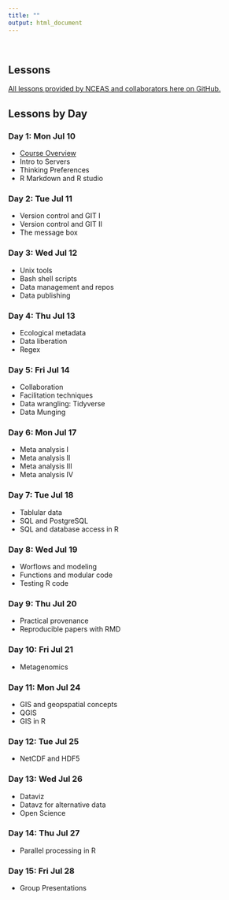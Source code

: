```yaml
---
title: ""
output: html_document
---
```

<br>

## **Lessons**

[All lessons provided by NCEAS and collaborators here on GitHub.](https://github.com/NCEAS/oss-lessons)

## **Lessons by Day**

### Day 1: Mon Jul 10
- [Course Overview](https://nceas.github.io/oss-lessons/course-overview/course-overview.html#/)
- Intro to Servers
- Thinking Preferences
- R Markdown and R studio

### Day 2: Tue Jul 11
- Version control and GIT I
- Version control and GIT II
- The message box

### Day 3: Wed Jul 12
- Unix tools
- Bash shell scripts
- Data management and repos
- Data publishing

### Day 4: Thu Jul 13
- Ecological metadata
- Data liberation
- Regex

### Day 5: Fri Jul 14
- Collaboration
- Facilitation techniques
- Data wrangling: Tidyverse
- Data Munging

### Day 6: Mon Jul 17
- Meta analysis I
- Meta analysis II
- Meta analysis III
- Meta analysis IV

### Day 7: Tue Jul 18
- Tablular data
- SQL and PostgreSQL
- SQL and database access in R

### Day 8: Wed Jul 19
- Worflows and modeling
- Functions and modular code
- Testing R code

### Day 9: Thu Jul 20
- Practical provenance
- Reproducible papers with RMD

### Day 10: Fri Jul 21
- Metagenomics

### Day 11: Mon Jul 24
- GIS and geopspatial concepts
- QGIS
- GIS in R

### Day 12: Tue Jul 25
- NetCDF and HDF5

### Day 13: Wed Jul 26
- Dataviz
- Datavz for alternative data
- Open Science

### Day 14: Thu Jul 27
- Parallel processing in R

### Day 15: Fri Jul 28
- Group Presentations

